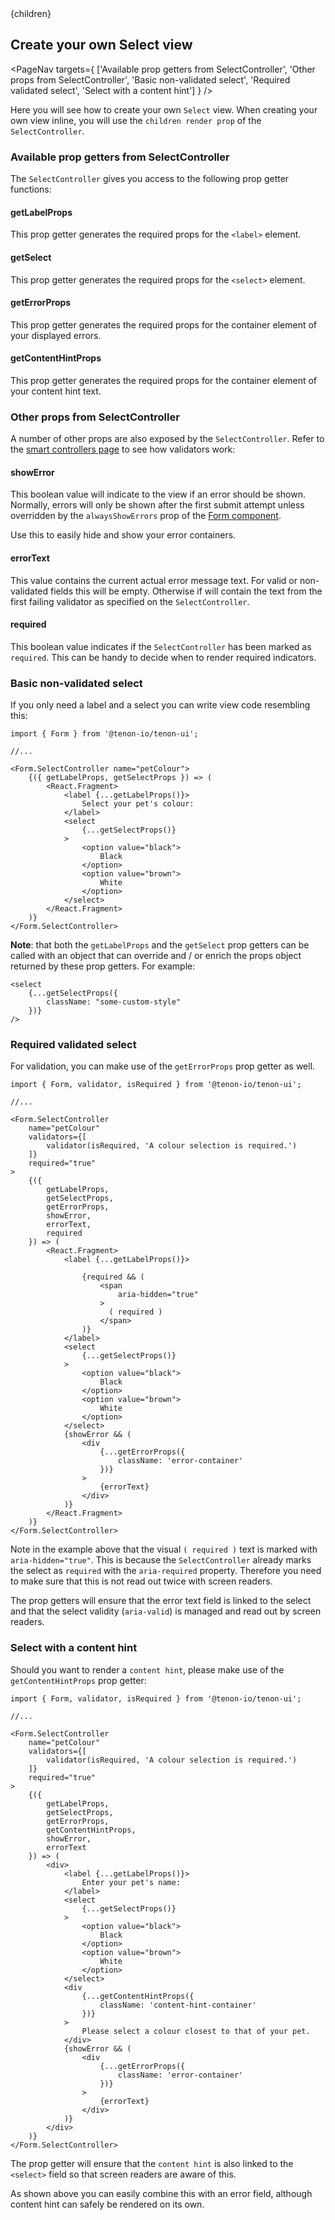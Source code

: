 

<Layout>
    <Helmet>
        <title>Tenon-ui | Create your own Select view</title>
    </Helmet>{children}
</Layout>

## Create your own Select view

<PageNav targets={
    ['Available prop getters from SelectController',
    'Other props from SelectController', 
    'Basic non-validated select',
    'Required validated select',
    'Select with a content hint']
    } />

Here you will see how to create your own `Select` view. When creating your own view inline, 
you will use the `children render prop` of the `SelectController`.

### Available prop getters from SelectController
The `SelectController` gives you access to the following prop getter functions:

#### getLabelProps
This prop getter generates the required props for the `<label>` element.

#### getSelect
This prop getter generates the required props for the `<select>` element.

#### getErrorProps
This prop getter generates the required props for the container element of your
displayed errors.

#### getContentHintProps
This prop getter generates the required props for the container element of your
content hint text.

### Other props from SelectController
A number of other props are also exposed by the `SelectController`. Refer to the 
[smart controllers page](/forms-smart-controllers) to see how validators work:

#### showError
This boolean value will indicate to the view if an error should be shown. Normally, errors
will only be shown after the first submit attempt unless overridden by the `alwaysShowErrors`
prop of the [Form component](/forms-form-component).

Use this to easily hide and show your error containers. 

#### errorText
This value contains the current actual error message text. For valid or non-validated fields
this will be empty. Otherwise if will contain the text from the first failing validator as 
specified on the `SelectController`. 

#### required
This boolean value indicates if the `SelectController` has been marked as `required`. This
can be handy to decide when to render required indicators.

### Basic non-validated select
If you only need a label and a select you can write view code resembling this:

```
import { Form } from '@tenon-io/tenon-ui';

//...

<Form.SelectController name="petColour">
    {({ getLabelProps, getSelectProps }) => (
        <React.Fragment>
            <label {...getLabelProps()}>
                Select your pet's colour:
            </label>
            <select
                {...getSelectProps()}
            >
                <option value="black">
                    Black
                </option>
                <option value="brown">
                    White
                </option>        
            </select>
        </React.Fragment>
    )}
</Form.SelectController>
```

**Note**: that both the `getLabelProps` and the `getSelect` prop getters can be called 
with an object that can override and / or enrich the props object returned by these prop getters. 
For example:

```
<select
    {...getSelectProps({
        className: "some-custom-style"
    })}
/>
```

### Required validated select
For validation, you can make use of the `getErrorProps` prop getter as well.

```
import { Form, validator, isRequired } from '@tenon-io/tenon-ui';

//...

<Form.SelectController
    name="petColour"
    validators={[
        validator(isRequired, 'A colour selection is required.')
    ]}
    required="true"
>
    {({
        getLabelProps,
        getSelectProps,
        getErrorProps,
        showError,
        errorText,
        required
    }) => (
        <React.Fragment>
            <label {...getLabelProps()}>
                
                {required && (
                    <span
                        aria-hidden="true"
                    >
                      ( required )
                    </span>
                )}
            </label>
            <select
                {...getSelectProps()}
            >
                <option value="black">
                    Black
                </option>
                <option value="brown">
                    White
                </option>        
            </select>
            {showError && (
                <div
                    {...getErrorProps({
                        className: 'error-container'
                    })}
                >
                    {errorText}
                </div>
            )}
        </React.Fragment>
    )}
</Form.SelectController>
```

Note in the example above that the visual `( required )` text is marked with `aria-hidden="true"`. This
is because the `SelectController` already marks the select as `required` with the 
`aria-required` property. Therefore you need to make sure that this is not read out twice with
screen readers.

The prop getters will ensure that the error text field is linked to the select and that the select
validity (`aria-valid`) is managed and read out by screen readers. 

### Select with a content hint
Should you want to render a `content hint`, please make use of the `getContentHintProps` prop getter:

```
import { Form, validator, isRequired } from '@tenon-io/tenon-ui';

//...

<Form.SelectController
    name="petColour"
    validators={[
        validator(isRequired, 'A colour selection is required.')
    ]}
    required="true"
>
    {({
        getLabelProps,
        getSelectProps,
        getErrorProps,
        getContentHintProps,
        showError,
        errorText
    }) => (
        <div>
            <label {...getLabelProps()}>
                Enter your pet's name:
            </label>
            <select
                {...getSelectProps()}
            >
                <option value="black">
                    Black
                </option>
                <option value="brown">
                    White
                </option>        
            </select>
            <div
                {...getContentHintProps({
                    className: 'content-hint-container'
                })}
            >
                Please select a colour closest to that of your pet.
            </div>
            {showError && (
                <div
                    {...getErrorProps({
                        className: 'error-container'
                    })}
                >
                    {errorText}
                </div>
            )}
        </div>
    )}
</Form.SelectController>
```

The prop getter will ensure that the `content hint` is also linked to the `<select>` field so that
screen readers are aware of this.

As shown above you can easily combine this with an error field, although content hint can safely be
rendered on its own. 



